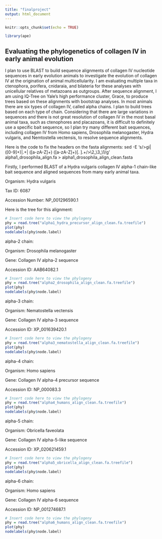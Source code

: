 ```yaml
---
title: "finalproject"
output: html_document
---
```


```r
knitr::opts_chunk$set(echo = TRUE)

library(ape)
```


## Evaluating the phylogenetics of collagen IV in early animal evolution
I plan to use BLAST to build sequence alignments of collagen IV nucleotide sequences in early evolution animals to investigate the evolution of collagen IV at the origination of animal multicellularity. I am evaluating multiple taxa in ctenophora, porifera, cnidaraia, and bilateria for these analyses with unicellular relatives of metazoans as outgroups. After sequence alignment, I am using IQ-Tree on Yale's high performance cluster, Grace, to produce trees based on these alignments with bootstrap analyses. In most animals there are six types of collagen IV, called alpha chains. I plan to build trees based on each type of chain. Considering that there are large variations in sequences and there is not great resolution of collagen IV in the most basal animal taxa, such as ctenophores and placazoans, it is difficult to definitely use a specific bait sequence, so I plan try many different bait sequences, including collagen IV from Homo sapiens, Drosophila melanogaster, Hydra vulgaris, and Nemtostella vectensis, to resolve sequence alignments.

Here is the code to fix the headers on the fasta alignments:
sed -E 's/>gi\|([0-9]+)\|.+\| ([a-zA-Z]+) ([a-zA-Z]+)[\. ].+/>\2_\3_\1/g' alpha1_drosophila_align.fa > alpha1_drosophila_align_clean.fasta

Firstly, I performed BLAST of a Hydra vulgaris collagen IV alpha-1 chain-like bait sequence and aligned sequences from many early animal taxa. 

Organism: Hydra vulgaris

Tax ID: 6087

Accession Number: NP_001296590.1

Here is the tree for this alignment:
```r

# Insert code here to view the phylogeny
phy = read.tree("alpha1_hydra_precursor_align_clean.fa.treefile")
plot(phy)
nodelabels(phy$node.label)

```




alpha-2 chain:

Organism: Drosophila melanogaster

Gene: Collagen IV alpha-2 sequence

Accession ID: AAB64082.1

```r

# Insert code here to view the phylogeny
phy = read.tree("alpha2_drosophila_align_clean.fa.treefile")
plot(phy)
nodelabels(phy$node.label)

```

alpha-3 chain:

Organism: Nematostella vectensis

Gene: Collagen IV alpha-3 sequence

Accession ID: XP_001639420.1

```r

# Insert code here to view the phylogeny
phy = read.tree("alpha3_nematostella_align_clean.fa.treefile")
plot(phy)
nodelabels(phy$node.label)

```


alpha-4 chain:

Organism: Homo sapiens

Gene: Collagen IV alpha-4 precursor sequence 

Accession ID: NP_000083.3

```r

# Insert code here to view the phylogeny
phy = read.tree("alpha4_humans_align_clean.fa.treefile")
plot(phy)
nodelabels(phy$node.label)

```

alpha-5 chain:

Organism: Obricella faveolata

Gene: Collagen IV alpha-5-like sequence

Accession ID: XP_020621459.1


```r

# Insert code here to view the phylogeny
phy = read.tree("alpha5_obricella_align_clean.fa.treefile")
plot(phy)
nodelabels(phy$node.label)

```


alpha-6 chain:

Organism: Homo sapiens

Gene: Collagen IV alpha-6 sequence

Accession ID: NP_001274687.1

```r

# Insert code here to view the phylogeny
phy = read.tree("alpha6_humans_align_clean.fa.treefile")
plot(phy)
nodelabels(phy$node.label)

```



